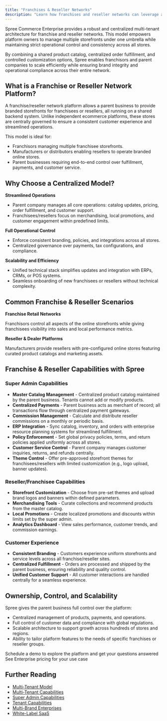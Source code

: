 ```yaml
---
title: "Franchises & Reseller Networks"
description: "Learn how franchises and reseller networks can leverage a multi-tenant architecture."
---
```


Spree Commerce Enterprise provides a robust and centralized multi-tenant architecture for franchise and reseller networks. This model empowers platform owners to manage multiple storefronts under one umbrella while maintaining strict operational control and consistency across all stores.

By combining a shared product catalog, centralized order fulfillment, and controlled customization options, Spree enables franchisors and parent companies to scale efficiently while ensuring brand integrity and operational compliance across their entire network.

## What is a Franchise or Reseller Network Platform?

A franchise/reseller network platform allows a parent business to provide branded storefronts for franchisees or resellers, all running on a shared backend system. Unlike independent ecommerce platforms, these stores are centrally governed to ensure a consistent customer experience and streamlined operations.

This model is ideal for: 

- Franchisors managing multiple franchisee storefronts.
- Manufacturers or distributors enabling resellers to operate branded online stores.
- Parent businesses requiring end-to-end control over fulfillment, payments, and customer service.

## Why Choose a Centralized Model?

**Streamlined Operations**

- Parent company manages all core operations: catalog updates, pricing, order fulfillment, and customer support.
- Franchisees/resellers focus on merchandising, local promotions, and customer engagement within predefined limits.

**Full Operational Control**

- Enforce consistent branding, policies, and integrations across all stores.
- Centralized governance over payments, tax configurations, and compliance.

**Scalability and Efficiency**

- Unified technical stack simplifies updates and integration with ERPs, CRMs, or POS systems.
- Seamless onboarding of new franchisees or resellers without technical complexity.

## Common Franchise & Reseller Scenarios

**Franchise Retail Networks**

Franchisors control all aspects of the online storefronts while giving franchisees visibility into sales and local performance metrics.

**Reseller & Dealer Platforms**

Manufacturers provide resellers with pre-configured online stores featuring curated product catalogs and marketing assets.

## Franchise & Reseller Capabilities with Spree

### Super Admin Capabilities

- **Master Catalog Management** - Centralized product catalog maintained by the parent business. Tenants cannot add or modify products.
- **Centralized Payments** - Parent business acts as merchant of record; all transactions flow through centralized payment gateways.
- **Commission Management** - Calculate and distribute reseller commissions on a monthly or periodic basis.
- **ERP Integration** - Sync catalog, inventory, and orders with enterprise resource planning systems for streamlined fulfillment.
- **Policy Enforcement** - Set global privacy policies, terms, and return policies applied uniformly across all stores.
- **Customer Service Control** - Parent company manages customer inquiries, returns, and refunds centrally.
- **Theme Control** - Offer pre-approved storefront themes for franchisees/resellers with limited customization (e.g., logo upload, banner updates).

### Reseller/Franchisee Capabilities

- **Storefront Customization** - Choose from pre-set themes and upload brand logos and banners within defined parameters.
- **Merchandising Tools** - Curate collections and recommend products from the master catalog.
- **Local Promotions** - Create localized promotions and discounts within limits set by the super admin.
- **Analytics Dashboard** - View sales performance, customer trends, and commission earnings.

### Customer Experience

- **Consistent Branding** - Customers experience uniform storefronts and service levels across all franchise/reseller sites.
- **Centralized Fulfillment** - Orders are processed and shipped by the parent business, ensuring reliability and quality control.
- **Unified Customer Support** - All customer interactions are handled centrally for a seamless experience.

## Ownership, Control, and Scalability

Spree gives the parent business full control over the platform:

- Centralized management of products, payments, and operations.
- Full control of customer data and compliance with global regulations.
- Scalable architecture to support growth across hundreds of stores and regions.
- Ability to tailor platform features to the needs of specific franchises or reseller groups.

<Columns cols={2}>
  <Card title="Book a Demo" icon="eye" href="https://getvendo.com/book-a-demo/" cta="Click here">
    Schedule a demo to explore the platform and get your questions answered
  </Card>

  <Card title="Ask for Pricing" icon="dollar-sign" href="https://spreecommerce.org/get-started/" cta="Click here">
    See Enterprise pricing for your use case
  </Card>
</Columns>

## Further Reading
- [<u>Multi-Tenant Model</u>](https://spreecommerce.org/docs/use-case/multi-tenant-platform/multi-tenant-model)
- [<u>Multi-Tenant Capabilities</u>](https://spreecommerce.org/docs/use-case/multi-tenant-platform/multi-tenant-capabilities)
- [<u>Super Admin Capabilities</u>](https://spreecommerce.org/docs/use-case/multi-tenant-platform/super-admin-capabilities)
- [<u>Tenant Capabilities</u>](https://spreecommerce.org/docs/use-case/multi-tenant-platform/tenant-capabilities)
- [<u>Multi-Brand Enterprises</u>](https://spreecommerce.org/docs/use-case/multi-tenant-platform/multi-brand-enterprise-model)
- [<u>White-Label SaaS</u>](https://spreecommerce.org/docs/use-case/multi-tenant-platform/white-label-saas)